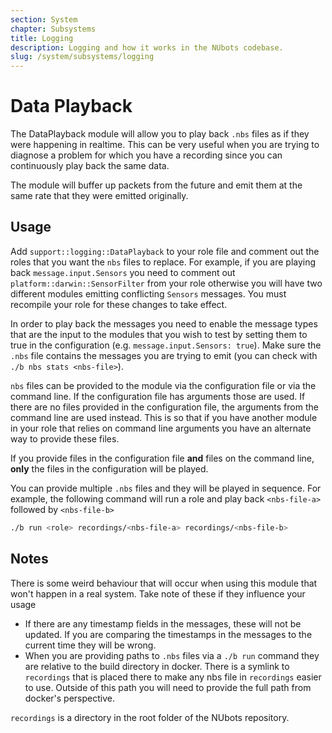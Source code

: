 ```yaml
---
section: System
chapter: Subsystems
title: Logging
description: Logging and how it works in the NUbots codebase.
slug: /system/subsystems/logging
---
```


# Data Playback

The DataPlayback module will allow you to play back `.nbs` files as if they were happening in realtime. This can be very useful when you are trying to diagnose a problem for which you have a recording since you can continuously play back the same data.

The module will buffer up packets from the future and emit them at the same rate that they were emitted originally.

## Usage

Add `support::logging::DataPlayback` to your role file and comment out the roles that you want the `nbs` files to replace. For example, if you are playing back `message.input.Sensors` you need to comment out `platform::darwin::SensorFilter` from your role otherwise you will have two different modules emitting conflicting `Sensors` messages. You must recompile your role for these changes to take effect.

In order to play back the messages you need to enable the message types that are the input to the modules that you wish to test by setting them to true in the configuration (e.g. `message.input.Sensors: true`). Make sure the `.nbs` file contains the messages you are trying to emit (you can check with `./b nbs stats <nbs-file>`).

`nbs` files can be provided to the module via the configuration file or via the command line. If the configuration file has arguments those are used. If there are no files provided in the configuration file, the arguments from the command line are used instead. This is so that if you have another module in your role that relies on command line arguments you have an alternate way to provide these files.

<Alert info="note">

If you provide files in the configuration file **and** files on the command line, **only** the files in the configuration will be played.

</Alert>

You can provide multiple `.nbs` files and they will be played in sequence. For example, the following command will run a role and play back `<nbs-file-a>` followed by `<nbs-file-b>`

```bash
./b run <role> recordings/<nbs-file-a> recordings/<nbs-file-b>
```

## Notes

There is some weird behaviour that will occur when using this module that won't happen in a real system. Take note of these if they influence your usage

- If there are any timestamp fields in the messages, these will not be updated. If you are comparing the timestamps in the messages to the current time they will be wrong.
- When you are providing paths to `.nbs` files via a `./b run` command they are relative to the build directory in docker. There is a symlink to `recordings` that is placed there to make any nbs file in `recordings` easier to use. Outside of this path you will need to provide the full path from docker's perspective.

<Alert info="note">

`recordings` is a directory in the root folder of the NUbots repository.

</Alert>
